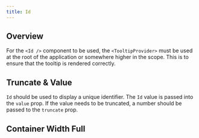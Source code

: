 ```yaml
---
title: Id
---
```



## Overview

For the `<Id />` component to be used, the `<TooltipProvider>` must be used at the root of the application or somewhere higher in the scope. This is to ensure that the tooltip is rendered correctly.

## Truncate & Value

`Id` should be used to display a unique identifier. The `Id` value is passed into the `value` prop. If the value needs to be truncated, a number should be passed to the `truncate` prop.
<ValueTruncateExample />

## Container Width Full

<WidthExample />

















